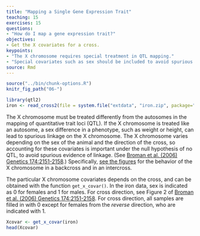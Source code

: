 ```yaml
---
title: "Mapping a Single Gene Expression Trait"
teaching: 15
exercises: 15
questions:
- "How do I map a gene expression trait?"
objectives:
- Get the X covariates for a cross.
keypoints:
- "The X chromosome requires special treatment in QTL mapping."
- "Special covariates such as sex should be included to avoid spurious evidence of linkage."
source: Rmd
---
```


```r
source("../bin/chunk-options.R")
knitr_fig_path("06-")
```

```r
library(qtl2)
iron <- read_cross2(file = system.file("extdata", "iron.zip", package="qtl2") )
```
The X chromosome must be treated differently from the autosomes in the mapping of quantitative trait loci (QTL). If the X chromosome is treated like an autosome, a sex difference in a phenotype, such as weight or height, can lead to spurious linkage on the X chromosome. The X chromosome varies depending on the sex of the animal and the direction of the cross, so accounting for these covariates is important under the null hypothesis of no QTL, to avoid spurious evidence of linkage. (See [Broman et al. (2006) Genetics 174:2151-2158](http://www.genetics.org/content/174/4/2151.long).) Specifically, [see the figures](https://www.genetics.org/content/174/4/2151.figures-only) for the behavior of the X chromosome in a backcross and in an intercross.

The particular X chromosome covariates depends on the cross, and can be obtained with the function `get_x_covar()`. In the iron data, sex is indicated as 0 for females and 1 for males. For cross direction, see Figure 2 of [Broman et al. (2006) Genetics 174:2151-2158](http://www.genetics.org/content/174/4/2151.long).  For cross direction, all samples are filled in with 0 except for females from the *reverse* direction, who are indicated with 1.


```r
Xcovar <- get_x_covar(iron)
head(Xcovar)
```
